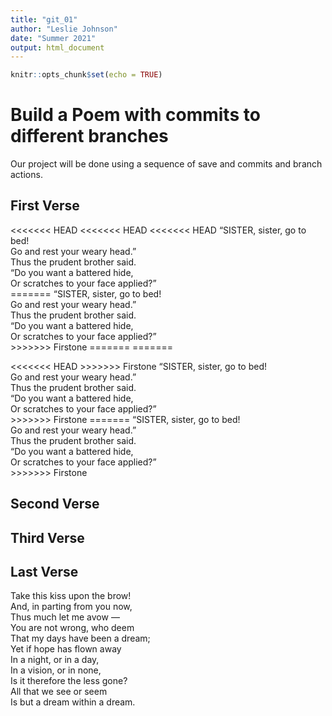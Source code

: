 ```yaml
---
title: "git_01"
author: "Leslie Johnson"
date: "Summer 2021"
output: html_document
---
```


```r
knitr::opts_chunk$set(echo = TRUE)
```
# Build a Poem with commits to different branches
Our project will be done using a sequence of save and commits and branch actions.
<!-- Do not modify or change any text in "!--" bracketed areas such as this --- these are instructions to
you, if you change any of this the git program will notice it and compromise your git merging strategy !-->

## First Verse 
<!--Put the first five lines of a poem by Lewis Carrol in this section!-->  
<<<<<<< HEAD
<<<<<<< HEAD
<<<<<<< HEAD
“SISTER, sister, go to bed!            
Go and rest your weary head.”            
Thus the prudent brother said.            
“Do you want a battered hide,            
Or scratches to your face applied?”            
=======
“SISTER, sister, go to bed!              
Go and rest your weary head.”              
Thus the prudent brother said.              
“Do you want a battered hide,              
Or scratches to your face applied?”              
>>>>>>> Firstone
=======
=======

<<<<<<< HEAD
>>>>>>> Firstone
“SISTER, sister, go to bed!                
Go and rest your weary head.”                
Thus the prudent brother said.                
“Do you want a battered hide,                
Or scratches to your face applied?”                
>>>>>>> Firstone
=======
“SISTER, sister, go to bed!                  
Go and rest your weary head.”                  
Thus the prudent brother said.                  
“Do you want a battered hide,                  
Or scratches to your face applied?”                  
>>>>>>> Firstone


## Second Verse
<!--Put the first five lines of a poem by Robert Frost here!-->



## Third Verse
<!--Put the first two verses of The Walrus and the Carpenter here!-->

## Last Verse
<!--Put a short poem of your choice 8-20 lines,here!-->

Take this kiss upon the brow!      
And, in parting from you now,      
Thus much let me avow —      
You are not wrong, who deem      
That my days have been a dream;      
Yet if hope has flown away      
In a night, or in a day,      
In a vision, or in none,      
Is it therefore the less gone?      
All that we see or seem      
Is but a dream within a dream.      